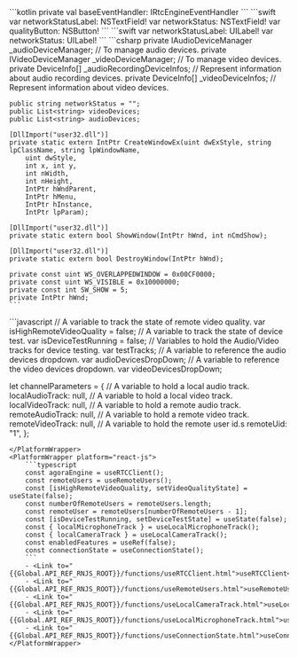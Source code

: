 <PlatformWrapper platform="android">
    ```kotlin
    private val baseEventHandler: IRtcEngineEventHandler
    ```
</PlatformWrapper>
<PlatformWrapper platform="macos">
    ```swift
    var networkStatusLabel: NSTextField!
    var networkStatus: NSTextField!
    var qualityButton: NSButton!
    ```
</PlatformWrapper>
<PlatformWrapper platform="ios">
    ```swift
    var networkStatusLabel: UILabel!
    var networkStatus: UILabel!
    ```
</PlatformWrapper>
<PlatformWrapper platform="unity">
    ```csharp
    private IAudioDeviceManager _audioDeviceManager; // To manage audio devices.
    private IVideoDeviceManager _videoDeviceManager; // To manage video devices.
    private DeviceInfo[] _audioRecordingDeviceInfos; // Represent information about audio recording devices.
    private DeviceInfo[] _videoDeviceInfos; // Represent information about video devices.

    public string networkStatus = "";
    public List<string> videoDevices;
    public List<string> audioDevices;

    [DllImport("user32.dll")]
    private static extern IntPtr CreateWindowEx(uint dwExStyle, string lpClassName, string lpWindowName,
        uint dwStyle,
        int x, int y,
        int nWidth,
        int nHeight,
        IntPtr hWndParent,
        IntPtr hMenu,
        IntPtr hInstance,
        IntPtr lpParam);

    [DllImport("user32.dll")]
    private static extern bool ShowWindow(IntPtr hWnd, int nCmdShow);

    [DllImport("user32.dll")]
    private static extern bool DestroyWindow(IntPtr hWnd);

    private const uint WS_OVERLAPPEDWINDOW = 0x00CF0000;
    private const uint WS_VISIBLE = 0x10000000;
    private const int SW_SHOW = 5;
    private IntPtr hWnd;
    ```
</PlatformWrapper>
<PlatformWrapper platform="web">
```javascript
// A variable to track the state of remote video quality.
var isHighRemoteVideoQuality = false;
// A variable to track the state of device test.
var isDeviceTestRunning = false;
// Variables to hold the Audio/Video tracks for device testing.
var testTracks;
// A variable to reference the audio devices dropdown.
var audioDevicesDropDown;
// A variable to reference the video devices dropdown.
var videoDevicesDropDown;

let channelParameters = {
  // A variable to hold a local audio track.
  localAudioTrack: null,
  // A variable to hold a local video track.
  localVideoTrack: null,
  // A variable to hold a remote audio track.
  remoteAudioTrack: null,
  // A variable to hold a remote video track.
  remoteVideoTrack: null,
  // A variable to hold the remote user id.s
  remoteUid: "1",
};
```
</PlatformWrapper>
<PlatformWrapper platform="react-js">
    ```typescript
    const agoraEngine = useRTCClient();
    const remoteUsers = useRemoteUsers();
    const [isHighRemoteVideoQuality, setVideoQualityState] = useState(false);
    const numberOfRemoteUsers = remoteUsers.length;
    const remoteUser = remoteUsers[numberOfRemoteUsers - 1];
    const [isDeviceTestRunning, setDeviceTestState] = useState(false);
    const { localMicrophoneTrack } = useLocalMicrophoneTrack();
    const { localCameraTrack } = useLocalCameraTrack();
    const enabledFeatures = useRef(false);
    const connectionState = useConnectionState();
    ```
    - <Link to="{{Global.API_REF_RNJS_ROOT}}/functions/useRTCClient.html">useRTCClient</Link>
    - <Link to="{{Global.API_REF_RNJS_ROOT}}/functions/useRemoteUsers.html">useRemoteUsers</Link>
    - <Link to="{{Global.API_REF_RNJS_ROOT}}/functions/useLocalCameraTrack.html">useLocalCameraTrack</Link>
    - <Link to="{{Global.API_REF_RNJS_ROOT}}/functions/useLocalMicrophoneTrack.html">useLocalMicrophoneTrack</Link>
    - <Link to="{{Global.API_REF_RNJS_ROOT}}/functions/useConnectionState.html">useConnectionState</Link>
</PlatformWrapper>

